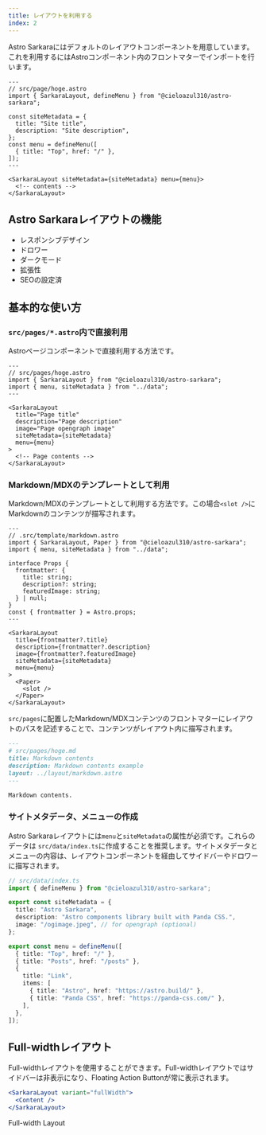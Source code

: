 ```yaml
---
title: レイアウトを利用する
index: 2
---
```


Astro Sarkaraにはデフォルトのレイアウトコンポーネントを用意しています。これを利用するにはAstroコンポーネント内のフロントマターでインポートを行います。

```astro
---
// src/page/hoge.astro
import { SarkaraLayout, defineMenu } from "@cieloazul310/astro-sarkara";

const siteMetadata = {
  title: "Site title",
  description: "Site description",
};
const menu = defineMenu([
  { title: "Top", href: "/" },
]);
---

<SarkaraLayout siteMetadata={siteMetadata} menu={menu}>
  <!-- contents -->
</SarkaraLayout>
```

## Astro Sarkaraレイアウトの機能

- レスポンシブデザイン
- ドロワー
- ダークモード
- 拡張性
- SEOの設定済

## 基本的な使い方

### `src/pages/*.astro`内で直接利用

Astroページコンポーネントで直接利用する方法です。

```astro
---
// src/pages/hoge.astro
import { SarkaraLayout } from "@cieloazul310/astro-sarkara";
import { menu, siteMetadata } from "../data";
---

<SarkaraLayout 
  title="Page title" 
  description="Page description" 
  image="Page opengraph image"
  siteMetadata={siteMetadata}
  menu={menu}
>
  <!-- Page contents -->
</SarkaraLayout>
```

### Markdown/MDXのテンプレートとして利用

Markdown/MDXのテンプレートとして利用する方法です。この場合`<slot />`にMarkdownのコンテンツが描写されます。

```astro
---
// .src/template/markdown.astro
import { SarkaraLayout, Paper } from "@cieloazul310/astro-sarkara";
import { menu, siteMetadata } from "../data";

interface Props {
  frontmatter: {
    title: string;
    description?: string;
    featuredImage: string; 
  } | null;
}
const { frontmatter } = Astro.props;
---

<SarkaraLayout 
  title={frontmatter?.title} 
  description={frontmatter?.description} 
  image={frontmatter?.featuredImage} 
  siteMetadata={siteMetadata} 
  menu={menu}
>
  <Paper>
    <slot />
  </Paper>
</SarkaraLayout>
```

`src/pages`に配置したMarkdown/MDXコンテンツのフロントマターにレイアウトのパスを記述することで、コンテンツがレイアウト内に描写されます。

```md
---
# src/pages/hoge.md
title: Markdown contents
description: Markdown contents example
layout: ../layout/markdown.astro
---

Markdown contents.
```

### サイトメタデータ、メニューの作成

Astro Sarkaraレイアウトには`menu`と`siteMetadata`の属性が必須です。これらのデータは
`src/data/index.ts`に作成することを推奨します。サイトメタデータとメニューの内容は、レイアウトコンポーネントを経由してサイドバーやドロワーに描写されます。

```ts
// src/data/index.ts
import { defineMenu } from "@cieloazul310/astro-sarkara";

export const siteMetadata = {
  title: "Astro Sarkara",
  description: "Astro components library built with Panda CSS.",
  image: "/ogimage.jpeg", // for opengraph (optional)
};

export const menu = defineMenu([
  { title: "Top", href: "/" },
  { title: "Posts", href: "/posts" },
  {
    title: "Link",
    items: [
      { title: "Astro", href: "https://astro.build/" },
      { title: "Panda CSS", href: "https://panda-css.com/" },
    ],
  },
]);
```

## Full-widthレイアウト

Full-widthレイアウトを使用することができます。Full-widthレイアウトではサイドバーは非表示になり、Floating Action Buttonが常に表示されます。

```jsx
<SarkaraLayout variant="fullWidth">
  <Content />
</SarkaraLayout>
```

<PanelLink href="/layouts/full-width">Full-width Layout</PanelLink>
